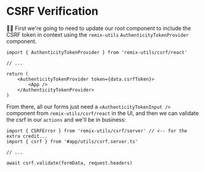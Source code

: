 # CSRF Verification

<EpicVideo url="https://www.epicweb.dev/workshops/professional-web-forms/cross-site-request-forgery/authenticity-with-token-protection" />

👨‍💼 First we're going to need to update our root component to include the CSRF
token in context using the `remix-utils` `AuthenticityTokenProvider` component.

```tsx
import { AuthenticityTokenProvider } from 'remix-utils/csrf/react'

// ...

return (
	<AuthenticityTokenProvider token={data.csrfToken}>
		<App />
	</AuthenticityTokenProvider>
)
```

From there, all our forms just need a `<AuthenticityTokenInput />` component
from `remix-utils/csrf/react` in the UI, and then we can validate the csrf in
our `actions` and we'll be in business:

```tsx
import { CSRFError } from 'remix-utils/csrf/server' // <-- for the extra credit...
import { csrf } from '#app/utils/csrf.server.ts'

// ...

await csrf.validate(formData, request.headers)
```
